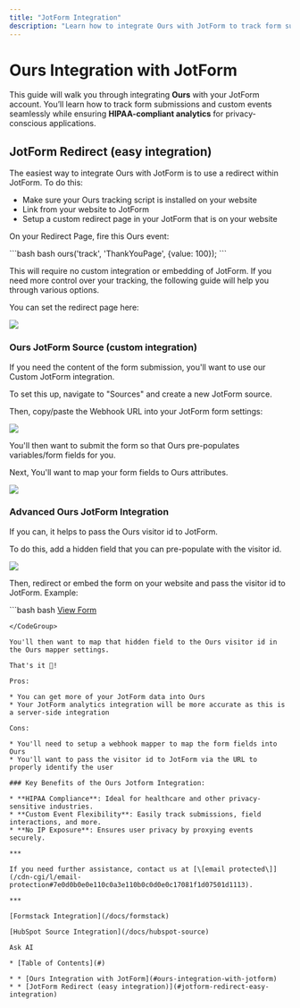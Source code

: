 ```yaml
---
title: "JotForm Integration"
description: "Learn how to integrate Ours with JotForm to track form submissions and custom events effortlessly while maintaining privacy and HIPAA compliance."
---
```


# Ours Integration with JotForm

This guide will walk you through integrating **Ours** with your JotForm account. You’ll learn how to track form submissions and custom events seamlessly while ensuring **HIPAA-compliant analytics** for privacy-conscious applications.

## JotForm Redirect (easy integration)

The easiest way to integrate Ours with JotForm is to use a redirect within JotForm. To do this:

* Make sure your Ours tracking script is installed on your website
* Link from your website to JotForm
* Setup a custom redirect page in your JotForm that is on your website

On your Redirect Page, fire this Ours event:

<CodeGroup>
  ```bash bash
  ours('track', 'ThankYouPage', {value: 100});
  ```
</CodeGroup>

This will require no custom integration or embedding of JotForm. If you need more control over your tracking, the following guide will help you through various options.

You can set the redirect page here:

![](/images/docs/511afa897f7dae4a31277b89f25e800753f65d5c94283a39bd3fa322f161dde0-Xnapper-2024-12-09-09.10.14.jpg)

### Ours JotForm Source (custom integration)

If you need the content of the form submission, you'll want to use our Custom JotForm integration.

To set this up, navigate to "Sources" and create a new JotForm source.

Then, copy/paste the Webhook URL into your JotForm form settings:

![](/images/docs/04ecd094e98691435a55b0c4e5175bea9db6fcfcd0de3bd009f9b030e524b25e-Xnapper-2024-12-11-12.33.49.jpg)

You'll then want to submit the form so that Ours pre-populates variables/form fields for you.

Next, You'll want to map your form fields to Ours attributes.

![](/images/docs/ed36a80279184d53ed3c6e7e9906ec5fd52672df7c170cdef45e0df86dc5032a-Xnapper-2024-12-11-12.34.09.jpg)

### Advanced Ours JotForm Integration

If you can, it helps to pass the Ours visitor id to JotForm.

To do this, add a hidden field that you can pre-populate with the visitor id.

![](/images/docs/3326c67eabc0cc112b9266cda87c2b80508d51616666f5de840f86f9bc7804a2-Xnapper-2024-12-09-09.12.40.jpg)

Then, redirect or embed the form on your website and pass the visitor id to JotForm. Example:

<CodeGroup>
  ```bash bash
  <a
    id='jot-form-signup-form'
    href="https://jotform.com/form/123456789"
    >View Form
  </a>

  <script>
  const link = document.getElementById('jot-form-signup-form');
  link.setAttribute('href', 'https://form.jotform.com/243398111653154?ours_user_id='+localStorage.getItem('ours_device_id'));
  </script>
  ```
</CodeGroup>

You'll then want to map that hidden field to the Ours visitor id in the Ours mapper settings.

That's it 🎉!

Pros:

* You can get more of your JotForm data into Ours
* Your JotForm analytics integration will be more accurate as this is a server-side integration

Cons:

* You'll need to setup a webhook mapper to map the form fields into Ours
* You'll want to pass the visitor id to JotForm via the URL to properly identify the user

### Key Benefits of the Ours Jotform Integration:

* **HIPAA Compliance**: Ideal for healthcare and other privacy-sensitive industries.
* **Custom Event Flexibility**: Easily track submissions, field interactions, and more.
* **No IP Exposure**: Ensures user privacy by proxying events securely.

***

If you need further assistance, contact us at [\[email protected\]](/cdn-cgi/l/email-protection#7e0d0b0e0e110c0a3e110b0c0d0e0c17081f1d07501d1113).

***

[Formstack Integration](/docs/formstack)

[HubSpot Source Integration](/docs/hubspot-source)

Ask AI

* [Table of Contents](#)

* * [Ours Integration with JotForm](#ours-integration-with-jotform)
  * * [JotForm Redirect (easy integration)](#jotform-redirect-easy-integration)
